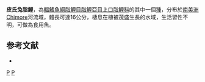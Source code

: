 {{Speciesbox 
| genus = Leporinus
| species = pearsoni
| authority = [[Fowler|Fowler]], 1940
| status = NE
| status_system = IUCN3.1
}}
'''皮氏兔脂鯉'''，為[[輻鰭魚綱|輻鰭魚綱]][[脂鯉目|脂鯉目]][[脂鯉亞目|脂鯉亞目]][[上口脂鯉科|上口脂鯉科]]的其中一個[[種|種]]，分布於[[南美洲|南美洲]]Chimore河流域，體長可達16公分，棲息在植被茂盛生長的水域，生活習性不明，可做為食用魚。

==参考文献==
{{refbegin}}
*{{FishBase_species|genus=Leporinus|species=pearsoni|year=2013|month=9}}
{{refend}}
{{Taxonbar}}

[[Category:食用魚|P]]
[[Category:兔脂鯉屬|P]]